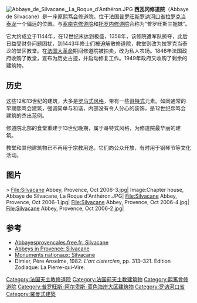 [[Image:Abbaye_de_Silvacane,_La_Roque_d'Anthéron.JPG|thumb]]
'''西瓦冈修道院'''（Abbaye de Silvacane）是一座原[[熙笃会|熙笃会]]修道院，位于法国[[普罗旺斯|普罗旺斯]][[罗讷河口省|罗讷河口省]][[拉罗克当泰龙|拉罗克当泰龙]]一个偏远的位置。与[[塞南克修道院|塞南克修道院]]和[[托罗内修道院|托罗内修道院]]合称为“普罗旺斯三姐妹”。

它大约成立于1144年，在12世纪末达到极盛，1358年，该修院遭军队掠夺，此后日益受财务问题困扰，到1443年修士们被迫解散修道院，教堂则改为拉罗克当泰龙的堂区教堂。在[[法国大革命|法国大革命]]期间修道院被拍卖，改为私人农场。1846年法国政府收购了教堂，宣布为历史古迹，并启动修复工作。1949年政府又收购了剩余的建筑物。

== 历史 ==

这些12和13世纪的建筑，大多是[[罗马式风格|罗马式风格]]，带有一些[[哥特式|哥特式]]元素。如同通常的早期熙笃会建筑，强调简单与和谐，内部没有令人分心的装饰，是12世纪熙笃会建筑的杰出范例。

修道院北部的食堂重建于13世纪晚期，属于哥特式风格，为修道院最华丽的建筑。

教堂和其他建筑物已不再用于宗教用途。它们向公众开放，有时用于钢琴节等文化活动。

== 图片 ==

<gallery perrow="5">>
File:Silvacane Abbey, Provence, Oct 2006-3.jpg|
Image:Chapter house, Abbaye de Silvacane, La Roque d'Anthéron.JPG|
File:Silvacane Abbey, Provence, Oct 2006-1.jpg|
File:Silvacane Abbey, Provence, Oct 2006-4.jpg|
File:Silvacane Abbey, Provence, Oct 2006-2.jpg|
</gallery>

==参考==
{{reflist}}
* [http://abbayesprovencales.free.fr/ Abbayesprovencales.free.fr: Silvacane]{{Wayback|url=http://abbayesprovencales.free.fr/ |date=20110714014421 }} {{fr icon}}
* [http://www.avignon-et-provence.com/abbeys-in-provence/cistercian-abbeys/silvacane-abbey.htm Abbeys in Provence: Silvacane] {{Wayback|url=http://www.avignon-et-provence.com/abbeys-in-provence/cistercian-abbeys/silvacane-abbey.htm |date=20160404154953 }} {{fr icon}}
* [https://web.archive.org/web/20071231082059/http://silvacane.monuments-nationaux.fr/en/ Monuments nationaux: Silvacane] {{en icon}} {{fr icon}} 
* Dimier, Père Anselme, 1982: ''L'art cistercien'', pp. 313–321. Edition Zodiaque: La Pierre-qui-Vire. {{fr icon}}
{{Coord|43|42|58|N|5|19|45|E|type:landmark_region:FR|display=title}}

[[Category:法国天主教修道院|Category:法国天主教修道院]]
[[Category:法国前天主教建筑物|Category:法国前天主教建筑物]]
[[Category:熙篤會修道院|Category:熙篤會修道院]]
[[Category:普罗旺斯-阿尔卑斯-蓝色海岸大区建筑物|Category:普罗旺斯-阿尔卑斯-蓝色海岸大区建筑物]]
[[Category:罗讷河口省|Category:罗讷河口省]]
[[Category:羅曼式建築|Category:羅曼式建築]]